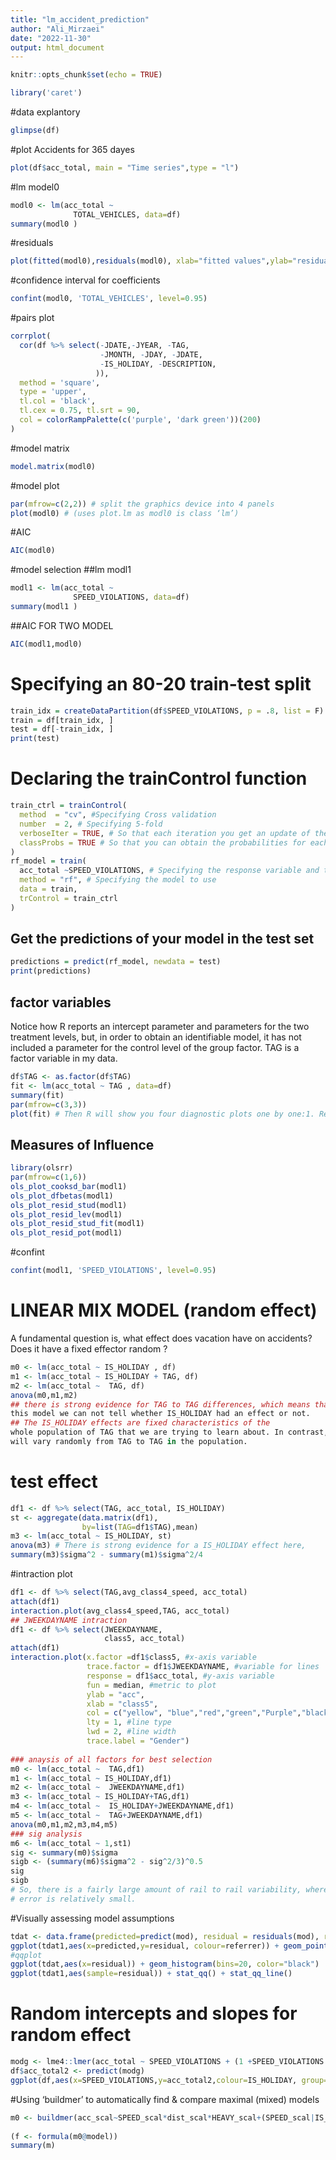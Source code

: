 ---
title: "lm_accident_prediction"
author: "Ali_Mirzaei"
date: "2022-11-30"
output: html_document
---

```{r setup, include=FALSE}
knitr::opts_chunk$set(echo = TRUE)
```
```{r library}
library('caret')
```
#data explantory
```{r data}
glimpse(df)
```


#plot Accidents for 365 dayes
```{r plot accidents}
plot(df$acc_total, main = "Time series",type = "l")
```
#lm model0 
```{r lm}
modl0 <- lm(acc_total ~ 
              TOTAL_VEHICLES, data=df)
summary(modl0 )
```
#residuals
```{r residuals}
plot(fitted(modl0),residuals(modl0), xlab="fitted values",ylab="residuals")
```
#confidence interval for coefficients
```{r confidence interval}
confint(modl0, 'TOTAL_VEHICLES', level=0.95)
```
#pairs plot 
```{r pairs plot}
corrplot(
  cor(df %>% select(-JDATE,-JYEAR, -TAG,
                    -JMONTH, -JDAY, -JDATE,
                    -IS_HOLIDAY, -DESCRIPTION,
                   )),
  method = 'square',
  type = 'upper',
  tl.col = 'black',
  tl.cex = 0.75, tl.srt = 90,
  col = colorRampPalette(c('purple', 'dark green'))(200)
)
```
#model matrix
```{r model matrix}
model.matrix(modl0)
```
#model plot
```{r model plot}
par(mfrow=c(2,2)) # split the graphics device into 4 panels
plot(modl0) # (uses plot.lm as modl0 is class ‘lm’)
```
#AIC 
```{R AIC }
AIC(modl0)
```
#model selection 
##lm modl1
```{r lm1}
modl1 <- lm(acc_total ~ 
              SPEED_VIOLATIONS, data=df)
summary(modl1 )
```
##AIC FOR TWO MODEL
```{r model selection}
AIC(modl1,modl0)
```
# Specifying an 80-20 train-test split
```{r test data}
train_idx = createDataPartition(df$SPEED_VIOLATIONS, p = .8, list = F)
train = df[train_idx, ]
test = df[-train_idx, ]
print(test)
```
# Declaring the trainControl function
```{r trainControl function}
train_ctrl = trainControl(
  method  = "cv", #Specifying Cross validation
  number  = 2, # Specifying 5-fold
  verboseIter = TRUE, # So that each iteration you get an update of the progress
  classProbs = TRUE # So that you can obtain the probabilities for each example
)
rf_model = train(
  acc_total ~SPEED_VIOLATIONS, # Specifying the response variable and the feature variables
  method = "rf", # Specifying the model to use
  data = train, 
  trControl = train_ctrl
)
```

## Get the predictions of your model in the test set 
```{r pred}
predictions = predict(rf_model, newdata = test)
print(predictions)
```
## factor variables
Notice how R reports an intercept parameter and parameters for the two treatment
levels, but, in order to obtain an identifiable model, it has not included a parameter
for the control level of the group factor.
TAG is a factor variable in my data.
```{r factor}
df$TAG <- as.factor(df$TAG)
fit <- lm(acc_total ~ TAG , data=df)
summary(fit)
par(mfrow=c(3,3))
plot(fit) # Then R will show you four diagnostic plots one by one:1. Residuals vs Fitted,2. Normal Q-Q,3. Scale-Location,4. Residuals vs Leverage
```
## Measures of Influence
```{r Influence}
library(olsrr)
par(mfrow=c(1,6))
ols_plot_cooksd_bar(modl1)
ols_plot_dfbetas(modl1)
ols_plot_resid_stud(modl1)
ols_plot_resid_lev(modl1)
ols_plot_resid_stud_fit(modl1)
ols_plot_resid_pot(modl1)
```
#confint
```{r confidence interval}
confint(modl1, 'SPEED_VIOLATIONS', level=0.95)
```
# LINEAR MIX MODEL (random effect)
A fundamental question is, what effect does vacation have on accidents? Does it have a fixed effector random ?
```{r random effect}
m0 <- lm(acc_total ~ IS_HOLIDAY , df)
m1 <- lm(acc_total ~ IS_HOLIDAY + TAG, df)
m2 <- lm(acc_total ~  TAG, df)
anova(m0,m1,m2)
## there is strong evidence for TAG to TAG differences, which means that with
this model we can not tell whether IS_HOLIDAY had an effect or not.
## The IS_HOLIDAY effects are fixed characteristics of the
whole population of TAG that we are trying to learn about. In contrast, the TAG effect
will vary randomly from TAG to TAG in the population.
```
# test effect
```{r test effect}
df1 <- df %>% select(TAG, acc_total, IS_HOLIDAY)
st <- aggregate(data.matrix(df1),
                by=list(TAG=df1$TAG),mean)
m3 <- lm(acc_total ~ IS_HOLIDAY, st)
anova(m3) # There is strong evidence for a IS_HOLIDAY effect here,
summary(m3)$sigma^2 - summary(m1)$sigma^2/4
```
#intraction plot 
```{r }
df1 <- df %>% select(TAG,avg_class4_speed, acc_total)
attach(df1)
interaction.plot(avg_class4_speed,TAG, acc_total)
## JWEEKDAYNAME intraction 
df1 <- df %>% select(JWEEKDAYNAME,
                     class5, acc_total)
attach(df1)
interaction.plot(x.factor =df1$class5, #x-axis variable
                 trace.factor = df1$JWEEKDAYNAME, #variable for lines
                 response = df1$acc_total, #y-axis variable
                 fun = median, #metric to plot
                 ylab = "acc",
                 xlab = "class5",
                 col = c("yellow", "blue","red","green","Purple","black"),
                 lty = 1, #line type
                 lwd = 2, #line width
                 trace.label = "Gender")
                
### anaysis of all factors for best selection
m0 <- lm(acc_total ~  TAG,df1)
m1 <- lm(acc_total ~ IS_HOLIDAY,df1)
m2 <- lm(acc_total ~  JWEEKDAYNAME,df1)
m3 <- lm(acc_total ~ IS_HOLIDAY+TAG,df1)
m4 <- lm(acc_total ~  IS_HOLIDAY+JWEEKDAYNAME,df1)
m5 <- lm(acc_total ~  TAG+JWEEKDAYNAME,df1)
anova(m0,m1,m2,m3,m4,m5)
### sig analysis 
m6 <- lm(acc_total ~ 1,st1)
sig <- summary(m0)$sigma
sigb <- (summary(m6)$sigma^2 - sig^2/3)^0.5
sig
sigb
# So, there is a fairly large amount of rail to rail variability, whereas the measurement
# error is relatively small.
```
#Visually assessing model assumptions
```{r Visually assessing model assumptions}
tdat <- data.frame(predicted=predict(mod), residual = residuals(mod), referrer=df$IS_HOLIDAY)
ggplot(tdat1,aes(x=predicted,y=residual, colour=referrer)) + geom_point() + geom_hline(yintercept=0, lty=3)
#qqplot
ggplot(tdat,aes(x=residual)) + geom_histogram(bins=20, color="black")
ggplot(tdat1,aes(sample=residual)) + stat_qq() + stat_qq_line()

```
# Random intercepts and slopes for random effect 
```{r  Random intercepts and slopes}
modg <- lme4::lmer(acc_total ~ SPEED_VIOLATIONS + (1 +SPEED_VIOLATIONS|IS_HOLIDAY), data=df)
df$acc_total2 <- predict(modg)
ggplot(df,aes(x=SPEED_VIOLATIONS,y=acc_total2,colour=IS_HOLIDAY, group=IS_HOLIDAY)) + geom_point() + geom_line() + theme(legend.position="bottom", legend.direction = "horizontal") 
```
#Using ‘buildmer’ to automatically find & compare maximal (mixed) models
```{r buildmer}
m0 <- buildmer(acc_scal~SPEED_scal*dist_scal*HEAVY_scal+(SPEED_scal|IS_HOLIDAY)+(polic_scal|IS_HOLIDAY),data = df,buildmerControl=buildmerControl(direction='order',
                                                                                                                                                 args=list(control=lmerControl(optimizer='bobyqa'))))
(f <- formula(m0@model))
summary(m)
```
